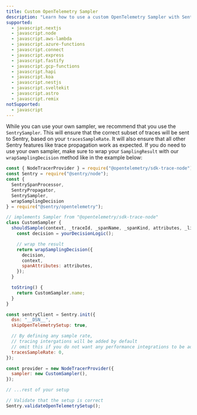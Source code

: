 ```yaml
---
title: Custom OpenTelemetry Sampler
description: "Learn how to use a custom OpenTelemetry Sampler with Sentry."
supported:
  - javascript.nextjs
  - javascript.node
  - javascript.aws-lambda
  - javascript.azure-functions
  - javascript.connect
  - javascript.express
  - javascript.fastify
  - javascript.gcp-functions
  - javascript.hapi
  - javascript.koa
  - javascript.nestjs
  - javascript.sveltekit
  - javascript.astro
  - javascript.remix
notSupported:
  - javascript
---
```


While you can use your own sampler, we recommend that you use the `SentrySampler`. This will ensure that the correct subset of traces will be sent to Sentry, based on your `tracesSampleRate`. It will also ensure that all other Sentry features like trace propagation work as expected. If you do need to use your own sampler, make sure to wrap your `SamplingResult` with our `wrapSamplingDecision` method like in the example below:

```javascript
const { NodeTracerProvider } = require("@opentelemetry/sdk-trace-node");
const Sentry = require("@sentry/node");
const {
  SentrySpanProcessor,
  SentryPropagator,
  SentrySampler,
  wrapSamplingDecision
} = require("@sentry/opentelemetry");

// implements Sampler from "@opentelemetry/sdk-trace-node"
class CustomSampler {
  shouldSample(context, _traceId, _spanName, _spanKind, attributes, _links) {
    const decision = yourDecisionLogic();

    // wrap the result
    return wrapSamplingDecision({
      decision,
      context,
      spanAttributes: attributes,
    });
  }

  toString() {
    return CustomSampler.name;
  }
}

const sentryClient = Sentry.init({
  dsn: "__DSN__",
  skipOpenTelemetrySetup: true,

  // By defining any sample rate,
  // tracing intergations will be added by default
  // omit this if you do not want any performance integrations to be added
  tracesSampleRate: 0,
});

const provider = new NodeTracerProvider({
  sampler: new CustomSampler(),
});

// ...rest of your setup

// Validate that the setup is correct
Sentry.validateOpenTelemetrySetup();
```
